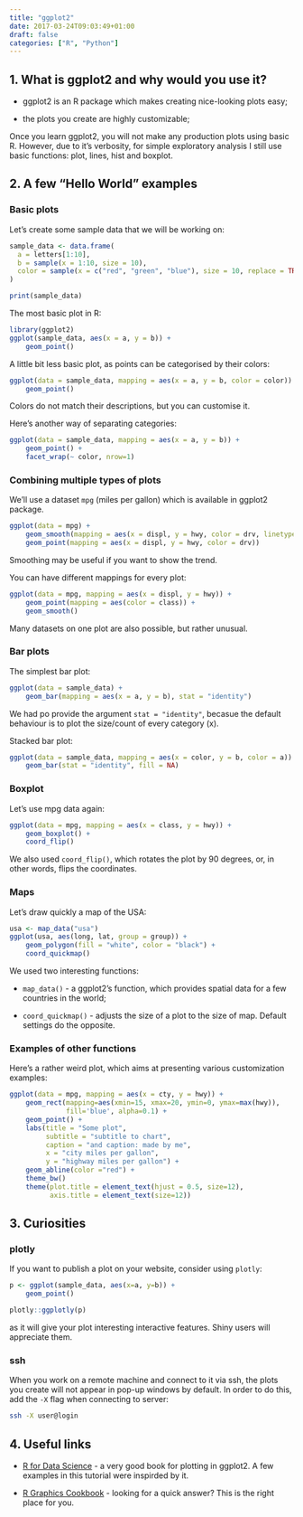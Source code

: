 ```yaml
---
title: "ggplot2"
date: 2017-03-24T09:03:49+01:00
draft: false
categories: ["R", "Python"]
---
```


## 1. What is ggplot2 and why would you use it?

* ggplot2 is an R package which makes creating nice-looking plots easy;

* the plots you create are highly customizable;

Once you learn ggplot2, you will not make any production plots using basic R. However, due to it's verbosity, for simple exploratory analysis I still use basic functions: plot, lines, hist and boxplot.

## 2. A few "Hello World" examples

### Basic plots

Let's create some sample data that we will be working on:
```r
sample_data <- data.frame(
  a = letters[1:10], 
  b = sample(x = 1:10, size = 10),
  color = sample(x = c("red", "green", "blue"), size = 10, replace = TRUE)
)

print(sample_data)
```

The most basic plot in R:
```r
library(ggplot2)
ggplot(sample_data, aes(x = a, y = b)) + 
    geom_point()
```

A little bit less basic plot, as points can be categorised by their colors:
```r
ggplot(data = sample_data, mapping = aes(x = a, y = b, color = color)) +
    geom_point()
```

Colors do not match their descriptions, but you can customise it.

Here's another way of separating categories:
```r
ggplot(data = sample_data, mapping = aes(x = a, y = b)) + 
    geom_point() +
    facet_wrap(~ color, nrow=1)
```

### Combining multiple types of plots

We'll use a dataset `mpg` (miles per gallon) which is available in ggplot2 package.
```r
ggplot(data = mpg) + 
    geom_smooth(mapping = aes(x = displ, y = hwy, color = drv, linetype=drv)) +
    geom_point(mapping = aes(x = displ, y = hwy, color = drv))
```

Smoothing may be useful if you want to show the trend.

You can have different mappings for every plot:
```r
ggplot(data = mpg, mapping = aes(x = displ, y = hwy)) +
    geom_point(mapping = aes(color = class)) +
    geom_smooth()
```

Many datasets on one plot are also possible, but rather unusual.

### Bar plots

The simplest bar plot:
```r
ggplot(data = sample_data) +
    geom_bar(mapping = aes(x = a, y = b), stat = "identity")
```

We had po provide the argument `stat = "identity"`, becasue the default behaviour is to plot the size/count of every category (x).

Stacked bar plot:
```r
ggplot(data = sample_data, mapping = aes(x = color, y = b, color = a)) +
    geom_bar(stat = "identity", fill = NA)
```

### Boxplot

Let's use mpg data again:
```r
ggplot(data = mpg, mapping = aes(x = class, y = hwy)) +
    geom_boxplot() +
    coord_flip()
```

We also used `coord_flip()`, which rotates the plot by 90 degrees, or, in other words, flips the coordinates.

### Maps

Let's draw quickly a map of the USA:
```r
usa <- map_data("usa")
ggplot(usa, aes(long, lat, group = group)) +
    geom_polygon(fill = "white", color = "black") +
    coord_quickmap()
```

We used two interesting functions:

* `map_data()` - a ggplot2's function, which provides spatial data for a few countries in the world;

* `coord_quickmap()` - adjusts the size of a plot to the size of map. Default settings do the opposite.


### Examples of other functions

Here's a rather weird plot, which aims at presenting various customization examples:
```r
ggplot(data = mpg, mapping = aes(x = cty, y = hwy)) +
    geom_rect(mapping=aes(xmin=15, xmax=20, ymin=0, ymax=max(hwy)), 
              fill='blue', alpha=0.1) +
    geom_point() + 
    labs(title = "Some plot",
         subtitle = "subtitle to chart",
         caption = "and caption: made by me",
         x = "city miles per gallon", 
         y = "highway miles per gallon") +
    geom_abline(color ="red") +  
    theme_bw() 
    theme(plot.title = element_text(hjust = 0.5, size=12),
          axis.title = element_text(size=12))
```

## 3. Curiosities

### plotly

If you want to publish a plot on your website, consider using `plotly`:

```r
p <- ggplot(sample_data, aes(x=a, y=b)) +
    geom_point()

plotly::ggplotly(p)
```

as it will give your plot interesting interactive features. Shiny users will appreciate them.

### ssh

When you work on a remote machine and connect to it via ssh, the plots you create will not appear in pop-up windows by default. In order to do this, add the `-X` flag when connecting to server:

```bash
ssh -X user@login
```

## 4. Useful links

* [R for Data Science](https://r4ds.had.co.nz/data-visualisation.html) - a very good book for plotting in ggplot2. A few examples in this tutorial were inspirded by it.

* [R Graphics Cookbook](http://www.cookbook-r.com/Graphs/) - looking for a quick answer? This is the right place for you.
